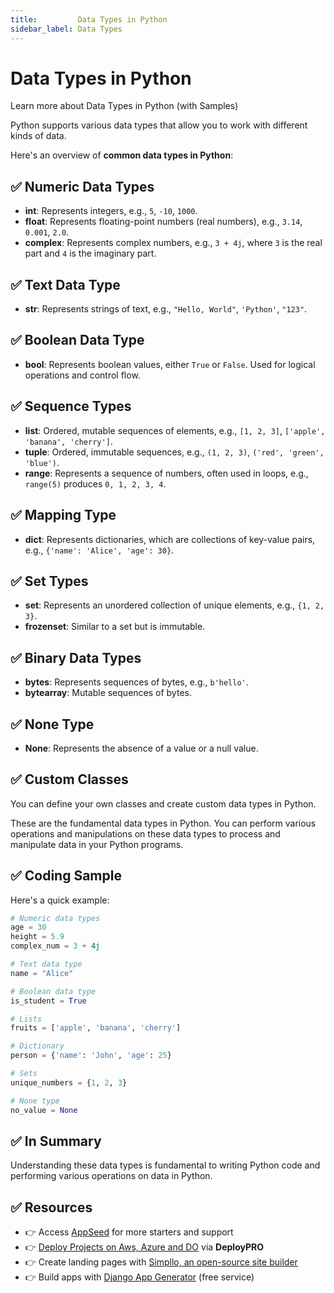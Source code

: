```yaml
---
title:         Data Types in Python 
sidebar_label: Data Types
---
```


# Data Types in Python

<SubHeading>Learn more about Data Types in Python (with Samples)</SubHeading>

Python supports various data types that allow you to work with different kinds of data. 

Here's an overview of **common data types in Python**:

## ✅ **Numeric Data Types**

- **int**: Represents integers, e.g., `5`, `-10`, `1000`.
- **float**: Represents floating-point numbers (real numbers), e.g., `3.14`, `0.001`, `2.0`.
- **complex**: Represents complex numbers, e.g., `3 + 4j`, where `3` is the real part and `4` is the imaginary part.

## ✅ **Text Data Type**

- **str**: Represents strings of text, e.g., `"Hello, World"`, `'Python'`, `"123"`.

## ✅ **Boolean Data Type**

- **bool**: Represents boolean values, either `True` or `False`. Used for logical operations and control flow.

## ✅ **Sequence Types**

- **list**: Ordered, mutable sequences of elements, e.g., `[1, 2, 3]`, `['apple', 'banana', 'cherry']`.
- **tuple**: Ordered, immutable sequences, e.g., `(1, 2, 3)`, `('red', 'green', 'blue')`.
- **range**: Represents a sequence of numbers, often used in loops, e.g., `range(5)` produces `0, 1, 2, 3, 4`.

## ✅ **Mapping Type**

- **dict**: Represents dictionaries, which are collections of key-value pairs, e.g., `{'name': 'Alice', 'age': 30}`.

## ✅ **Set Types**

- **set**: Represents an unordered collection of unique elements, e.g., `{1, 2, 3}`.
- **frozenset**: Similar to a set but is immutable.

## ✅ **Binary Data Types**

- **bytes**: Represents sequences of bytes, e.g., `b'hello'`.
- **bytearray**: Mutable sequences of bytes.

## ✅ **None Type**

- **None**: Represents the absence of a value or a null value.

## ✅ **Custom Classes**

You can define your own classes and create custom data types in Python.


These are the fundamental data types in Python. You can perform various operations and manipulations on these data types to process and manipulate data in your Python programs.

## ✅ **Coding Sample**

Here's a quick example:

```python
# Numeric data types
age = 30
height = 5.9
complex_num = 3 + 4j

# Text data type
name = "Alice"

# Boolean data type
is_student = True

# Lists
fruits = ['apple', 'banana', 'cherry']

# Dictionary
person = {'name': 'John', 'age': 25}

# Sets
unique_numbers = {1, 2, 3}

# None type
no_value = None
```

## ✅ In Summary

Understanding these data types is fundamental to writing Python code and performing various operations on data in Python.

## ✅ Resources

- 👉 Access [AppSeed](https://appseed.us/) for more starters and support 
- 👉 [Deploy Projects on Aws, Azure and DO](https://www.docs.deploypro.dev/) via **DeployPRO**
- 👉 Create landing pages with [Simpllo, an open-source site builder](https://www.simpllo.com/)
- 👉 Build apps with [Django App Generator](https://app-generator.dev/django/) (free service)
